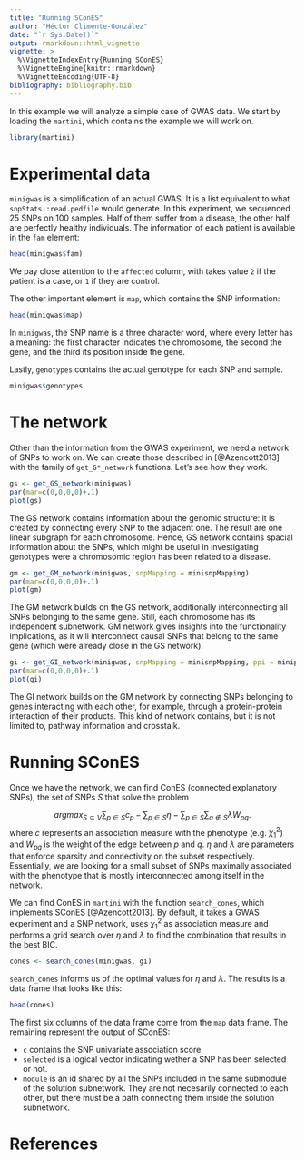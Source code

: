 ```yaml
---
title: "Running SConES"
author: "Héctor Climente-González"
date: "`r Sys.Date()`"
output: rmarkdown::html_vignette
vignette: >
  %\VignetteIndexEntry{Running SConES}
  %\VignetteEngine{knitr::rmarkdown}
  %\VignetteEncoding{UTF-8}
bibliography: bibliography.bib
---
```


In this example we will analyze a simple case of GWAS data. We start by loading the `martini`, which contains the example we will work on.

```r
library(martini)
```

# Experimental data

`minigwas` is a simplification of an actual GWAS. It is a list equivalent to what `snpStats::read.pedfile` would generate. In this experiment, we sequenced 25 SNPs on 100 samples. Half of them suffer from a disease, the other half are perfectly healthy individuals. The information of each patient is available in the `fam` element:

```r
head(minigwas$fam)
```

We pay close attention to the `affected` column, with takes value `2` if the patient is a case, or `1` if they are control. 

The other important element is `map`, which contains the SNP information:

```r
head(minigwas$map)
```

In `minigwas`, the SNP name is a three character word, where every letter has a meaning: the first character indicates the chromosome, the second the gene, and the third its position inside the gene. 

Lastly, `genotypes` contains the actual genotype for each SNP and sample.

```r
minigwas$genotypes
```

# The network

Other than the information from the GWAS experiment, we need a network of SNPs to work on. We can create those described in [@Azencott2013] with the family of `get_G*_network` functions. Let's see how they work.

```r
gs <- get_GS_network(minigwas)
par(mar=c(0,0,0,0)+.1)
plot(gs)
```

The GS network contains information about the genomic structure: it is created by connecting every SNP to the adjacent one. The result are one linear subgraph for each chromosome. Hence, GS network contains spacial information about the SNPs, which might be useful in investigating genotypes were a chromosomic region has been related to a disease.

```r
gm <- get_GM_network(minigwas, snpMapping = minisnpMapping)
par(mar=c(0,0,0,0)+.1)
plot(gm)
```

The GM network builds on the GS network, additionally interconnecting all SNPs belonging to the same gene. Still, each chromosome has its independent subnetwork. GM network gives insights into the functionality implications, as it will interconnect causal SNPs that belong to the same gene (which were already close in the GS network).

```r
gi <- get_GI_network(minigwas, snpMapping = minisnpMapping, ppi = minippi)
par(mar=c(0,0,0,0)+.1)
plot(gi)
```

The GI network builds on the GM network by connecting SNPs belonging to genes interacting with each other, for example, through a protein-protein interaction of their products. This kind of network contains, but it is not limited to, pathway information and crosstalk.

# Running SConES

Once we have the network, we can find ConES (connected explanatory SNPs), the set of SNPs $S$ that solve the problem

$$argmax_{S \subseteq V} \sum_{p \in S} c_p - \sum_{p \in S} \eta - \sum_{p \in S} \sum_{q \notin S} \lambda W_{pq} .$$
where $c$ represents an association measure with the phenotype (e.g. $\chi^2_1$) and $W_{pq}$ is the weight of the edge between $p$ and $q$. $\eta$ and $\lambda$ are parameters that enforce sparsity and connectivity on the subset respectively. Essentially, we are looking for a small subset of SNPs maximally associated with the phenotype that is mostly interconnected among itself in the network. 

We can find ConES in `martini` with the function `search_cones`, which implements SConES [@Azencott2013]. By default, it takes a GWAS experiment and a SNP network, uses $\chi^2_1$ as association measure and performs a grid search over $\eta$ and $\lambda$ to find the combination that results in the best BIC.

```r
cones <- search_cones(minigwas, gi)
```
`search_cones` informs us of the optimal values for $\eta$ and $\lambda$. The results is a data frame that looks like this:

```r
head(cones)
```

The first six columns of the data frame come from the `map` data frame. The remaining represent the output of SConES:

- `c` contains the SNP univariate association score.
- `selected` is a logical vector indicating wether a SNP has been selected or not.
- `module` is an id shared by all the SNPs included in the same submodule of the solution subnetwork. They are not necesarily connected to each other, but there must be a path connecting them inside the solution subnetwork.

# References